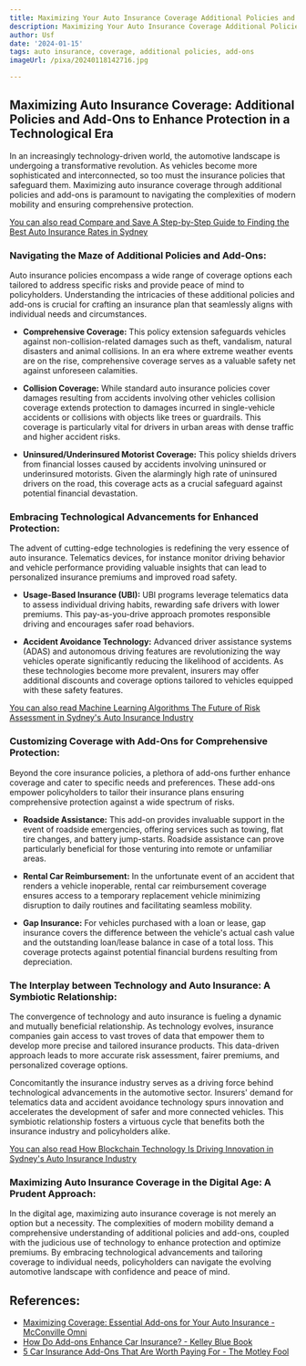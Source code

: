 ```yaml
---
title: Maximizing Your Auto Insurance Coverage Additional Policies and Add-Ons
description: Maximizing Your Auto Insurance Coverage Additional Policies and Add-Ons
author: Usf
date: '2024-01-15'
tags: auto insurance, coverage, additional policies, add-ons
imageUrl: /pixa/20240118142716.jpg

---
```

## Maximizing Auto Insurance Coverage: Additional Policies and Add-Ons to Enhance Protection in a Technological Era

In an increasingly  technology-driven world,  the automotive landscape is undergoing a transformative revolution.  As vehicles become more sophisticated  and interconnected, so too must the insurance policies that  safeguard them. Maximizing auto insurance coverage through additional policies and add-ons is paramount to navigating the  complexities of modern  mobility and ensuring comprehensive protection.

[You can also read  Compare and Save A Step-by-Step Guide to  Finding the  Best Auto Insurance Rates in Sydney](Compare%20and%20Save%20A%20Step-by-Step%20Guide%20to%20Finding%20the%20Best%20Auto%20Insurance%20Rates%20in%20Sydney)


### Navigating the Maze of  Additional Policies  and Add-Ons:

Auto insurance policies encompass a wide range of coverage options each tailored to address specific risks and provide peace of mind to policyholders. Understanding the intricacies of these additional policies and add-ons is crucial for crafting an insurance plan that seamlessly aligns with individual needs and circumstances.

* **Comprehensive Coverage:** This policy extension safeguards vehicles against non-collision-related damages  such as theft, vandalism, natural  disasters and animal collisions. In an era where extreme  weather events  are on the rise, comprehensive coverage serves as  a valuable safety net against unforeseen calamities.

* **Collision  Coverage:** While standard auto insurance policies cover damages resulting from accidents  involving other vehicles collision coverage extends protection to damages incurred  in single-vehicle accidents or collisions with objects like trees or guardrails.  This coverage is particularly vital for drivers in urban areas with dense traffic and higher accident risks.

* **Uninsured/Underinsured Motorist Coverage:** This policy shields drivers from  financial losses caused by accidents involving uninsured or  underinsured motorists. Given the alarmingly high rate of uninsured drivers on the road, this coverage acts as a  crucial safeguard against potential financial devastation.

### Embracing Technological Advancements for Enhanced Protection:

The advent of cutting-edge technologies is redefining  the very essence of auto insurance. Telematics devices, for instance  monitor driving behavior and vehicle performance providing  valuable insights that can lead to personalized insurance premiums  and  improved road safety.

*  **Usage-Based Insurance (UBI):** UBI programs leverage telematics data to assess individual driving habits, rewarding safe drivers with lower premiums. This pay-as-you-drive approach promotes responsible driving and encourages safer road behaviors.

* **Accident  Avoidance Technology:** Advanced driver assistance systems  (ADAS) and autonomous driving  features  are revolutionizing the way vehicles operate significantly reducing the likelihood of accidents.  As these technologies become more prevalent, insurers may offer additional discounts and coverage options tailored  to vehicles equipped  with these safety features.

[You can also  read  Machine Learning Algorithms The Future of Risk Assessment  in Sydney's  Auto Insurance Industry](Machine%20Learning%20Algorithms%20The%20Future%20of%20Risk%20Assessment%20in%20Sydney%27s%20Auto%20Insurance%20Industry)


### Customizing Coverage with Add-Ons for  Comprehensive Protection:

Beyond the core insurance policies, a plethora of add-ons further enhance coverage and  cater to specific  needs and preferences.  These add-ons empower policyholders to tailor their insurance plans ensuring comprehensive protection against a wide spectrum  of risks.

* **Roadside Assistance:** This add-on provides invaluable support  in the event of roadside emergencies, offering services such as towing, flat  tire changes, and  battery jump-starts.  Roadside  assistance can prove particularly beneficial for those venturing into remote or  unfamiliar areas.

* **Rental Car Reimbursement:** In the unfortunate event of an  accident that renders  a vehicle inoperable, rental car reimbursement coverage ensures access to a temporary replacement vehicle minimizing disruption to daily routines and facilitating seamless mobility.

* **Gap  Insurance:** For vehicles purchased with a loan or lease, gap insurance covers the difference between the vehicle's actual  cash value and the outstanding loan/lease balance  in case of a total loss.  This coverage protects against potential financial burdens resulting from depreciation.

### The Interplay between Technology and Auto Insurance: A Symbiotic Relationship:

The convergence of technology and auto  insurance is fueling a dynamic and mutually beneficial relationship. As technology evolves, insurance companies  gain access to vast troves of data that empower them to develop more precise and tailored insurance products. This data-driven approach leads to more accurate risk assessment, fairer premiums, and personalized coverage options.

Concomitantly the insurance industry serves as a driving force behind technological advancements in the automotive sector. Insurers'  demand for telematics data and accident avoidance technology spurs innovation and accelerates the development of safer and more  connected vehicles.  This symbiotic relationship fosters a virtuous cycle that benefits both the insurance  industry and policyholders  alike.

[You can also read How Blockchain Technology  Is Driving Innovation in Sydney's Auto  Insurance Industry](How%20Blockchain%20Technology%20Is%20Driving%20Innovation%20in%20Sydney%27s%20Auto%20Insurance%20Industry)


### Maximizing Auto Insurance  Coverage in the Digital Age: A  Prudent Approach:

In the digital age, maximizing auto insurance coverage is not  merely  an option but a necessity. The complexities of modern mobility  demand a  comprehensive understanding of additional  policies and add-ons, coupled  with the judicious use of  technology to enhance protection and optimize premiums. By embracing technological advancements and tailoring coverage to individual needs, policyholders can navigate the evolving automotive landscape with confidence and peace of mind.

## References:
- [Maximizing Coverage: Essential Add-ons for Your Auto Insurance - McConville Omni](https://www.mcconvilleomni.ca/site/blog/2018/10/25/auto-insurance-add-ons-for-complete-coverage)
- [How Do Add-ons Enhance Car Insurance? - Kelley Blue Book](https://www.kbb.com/car-advice/insurance/add-ons-car-insurance/)
- [5 Car Insurance Add-Ons That Are Worth Paying For - The Motley Fool](https://www.fool.com/the-ascent/insurance/auto/articles/5-car-insurance-add-ons-that-are-worth-paying-for/)
